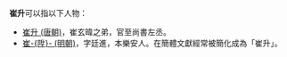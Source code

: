'''崔升'''可以指以下人物：
* [[崔升_(唐朝)|崔升 (唐朝)]]，崔玄暐之弟，官至尚書左丞。
* [[崔陞_(明朝)|崔-{陞}- (明朝)]]，字廷進，本樂安人。在簡體文獻經常被簡化成為「崔升」。

{{消歧义|S升|cat=二字崔姓人名消歧义}}